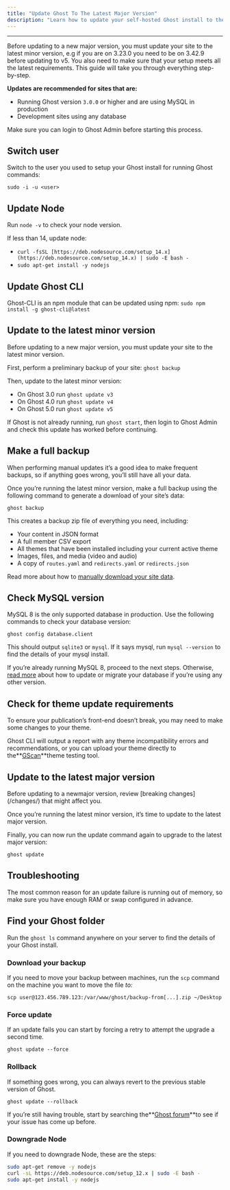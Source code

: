 ```yaml
---
title: "Update Ghost To The Latest Major Version"
description: "Learn how to update your self-hosted Ghost install to the latest major version."
---
```


---

Before updating to a new major version, you must update your site to the latest minor version, e.g if you are on 3.23.0 you need to be on 3.42.9 before updating to v5. You also need to make sure that your setup meets all the latest requirements. This guide will take you through everything step-by-step.

**Updates are recommended for sites that are:**

- Running Ghost version `3.0.0` or higher and are using MySQL in production
- Development sites using any database

<Note>
  Make sure you can login to Ghost Admin before starting this process.
</Note>

## Switch user

Switch to the user you used to setup your Ghost install for running Ghost commands:

`sudo -i -u <user>`

## Update Node

Run `node -v` to check your node version.

If less than 14, update node:

- `curl -fsSL [https://deb.nodesource.com/setup_14.x](https://deb.nodesource.com/setup_14.x) | sudo -E bash -`
- `sudo apt-get install -y nodejs`

## Update Ghost CLI

Ghost-CLI is an npm module that can be updated using npm: `sudo npm install -g ghost-cli@latest`

## Update to the latest minor version

Before updating to a new major version, you must update your site to the latest minor version.

First, perform a preliminary backup of your site: `ghost backup`

Then, update to the latest minor version:

- On Ghost 3.0 run `ghost update v3`
- On Ghost 4.0 run `ghost update v4` 
- On Ghost 5.0 run `ghost update v5`

If Ghost is not already running, run `ghost start`, then login to Ghost Admin and check this update has worked before continuing.

## Make a full backup

When performing manual updates it’s a good idea to make frequent backups, so if anything goes wrong, you’ll still have all your data.

Once you’re running the latest minor version, make a full backup using the following command to generate a download of your site’s data:

`ghost backup`

This creates a backup zip file of everything you need, including:

- Your content in JSON format
- A full member CSV export
- All themes that have been installed including your current active theme
- Images, files, and media (video and audio)
- A copy of `routes.yaml` and `redirects.yaml` or `redirects.json`

Read more about how to [manually download your site data](/faq/manual-backup/).

## Check MySQL version

MySQL 8 is the only supported database in production. Use the following commands to check your database version:

`ghost config database.client`

This should output `sqlite3` or `mysql`. If it says mysql, run `mysql --version` to find the details of your mysql install.

If you’re already running MySQL 8, proceed to the next steps. Otherwise, [read more](/faq/supported-databases/) about how to update or migrate your database if you’re using any other version.

## Check for theme update requirements

To ensure your publication’s front-end doesn’t break, you may need to make some changes to your theme.

Ghost CLI will output a report with any theme incompatibility errors and recommendations, or you can upload your theme directly to the\*\*[GScan](https://gscan.ghost.org/)\*\*theme testing tool.

## Update to the latest major version

<Note>
  Before updating to a newmajor version, review [breaking changes](/changes/) that might affect you.
</Note>

Once you’re running the latest minor version, it’s time to update to the latest major version.

Finally, you can now run the update command again to upgrade to the latest major version:

`ghost update`

## Troubleshooting

The most common reason for an update failure is running out of memory, so make sure you have enough RAM or swap configured in advance.

## Find your Ghost folder

Run the `ghost ls` command anywhere on your server to find the details of your Ghost install.

### Download your backup

If you need to move your backup between machines, run the `scp` command on the machine you want to move the file _to:_

`scp user@123.456.789.123:/var/www/ghost/backup-from[...].zip ~/Desktop`

### Force update

If an update fails you can start by forcing a retry to attempt the upgrade a second time.

`ghost update --force`

### Rollback

If something goes wrong, you can always revert to the previous stable version of Ghost.

`ghost update --rollback`

If you’re still having trouble, start by searching the\*\*[Ghost forum](https://forum.ghost.org/)\*\*to see if your issue has come up before.

### Downgrade Node

If you need to downgrade Node, these are the steps:

```bash
sudo apt-get remove -y nodejs
curl -sL https://deb.nodesource.com/setup_12.x | sudo -E bash -
sudo apt-get install -y nodejs
```